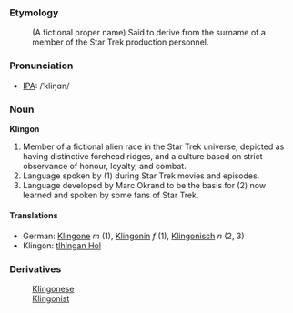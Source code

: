===Etymology===
: (A fictional proper name) Said to derive from the surname of a member of the Star Trek production personnel.

===Pronunciation===
*[[International Phonetic Alphabet|IPA]]: /ˈkliŋɑn/

===Noun===
'''Klingon'''

#Member of a fictional alien race in the Star Trek universe, depicted as having distinctive forehead ridges, and a culture based on strict observance of honour, loyalty, and combat.
#Language spoken by (1) during Star Trek movies and episodes.
#Language developed by Marc Okrand to be the basis for (2) now learned and spoken by some fans of Star Trek.

====Translations====
*German: [[Klingone]] ''m'' (1), [[Klingonin]] ''f'' (1), [[Klingonisch]] ''n'' (2, 3)
*Klingon: [[tlhIngan Hol]]

===Derivatives===
:[[Klingonese]]
:[[Klingonist]]